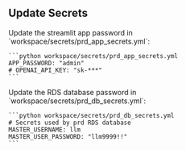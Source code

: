 ## Update Secrets

<Steps>
  <Step title="Streamlit App Password">
    Update the streamlit app password in  `workspace/secrets/prd_app_secrets.yml`:

    ```python workspace/secrets/prd_app_secrets.yml
    APP_PASSWORD: "admin"
    # OPENAI_API_KEY: "sk-***"
    ```

  </Step>
  <Step title="RDS database password">
    Update the RDS database password in `workspace/secrets/prd_db_secrets.yml`:

    ```python workspace/secrets/prd_db_secrets.yml
    # Secrets used by prd RDS database
    MASTER_USERNAME: llm
    MASTER_USER_PASSWORD: "llm9999!!"
    ```

  </Step>
</Steps>
